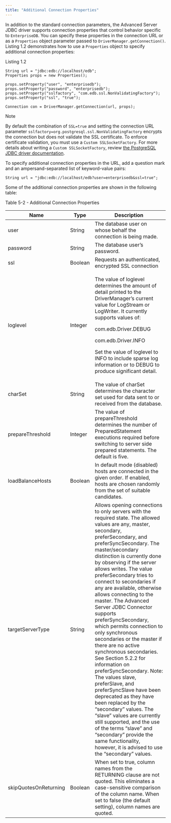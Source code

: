 ```yaml
---
title: "Additional Connection Properties"
---
```


<div id="additional_connection_properties" class="registered_link"></div>

In addition to the standard connection parameters, the Advanced Server JDBC driver supports connection properties that control behavior specific to `EnterpriseDB`. You can specify these properties in the connection URL or as a `Properties` object parameter passed to `DriverManager.getConnection()`. Listing 1.2 demonstrates how to use a `Properties` object to specify additional connection properties:

Listing 1.2

```text
String url = "jdbc:edb://localhost/edb";
Properties props = new Properties();

props.setProperty("user", "enterprisedb");
props.setProperty("password", "enterprisedb");
props.setProperty("sslfactory", "com.edb.ssl.NonValidatingFactory");
props.setProperty("ssl", "true");

Connection con = DriverManager.getConnection(url, props);
```

<div class="note">

<div class="title">

Note

</div>

By default the combination of `SSL=true` and setting the connection URL parameter `sslfactory=org.postgresql.ssl.NonValidatingFactory` encrypts the connection but does not validate the SSL certificate. To enforce certificate validation, you must use a `Custom SSLSocketFactory`. For more details about writing a `Custom SSLSocketFactory`, review [the PostgreSQL JDBC driver documentation](https://jdbc.postgresql.org/documentation/head/ssl-factory.html).

</div>

To specify additional connection properties in the URL, add a question mark and an ampersand-separated list of keyword-value pairs:

`String url = "jdbc:edb://localhost/edb?user=enterprisedb&ssl=true";`

Some of the additional connection properties are shown in the following table:

Table 5-2 - Additional Connection Properties

<div class="table-with-scroll">
<table class="table">
<thead>
<tr class="header">
<th>Name</th>
<th>Type</th>
<th>Description</th>
</tr>
</thead>
<tbody>
<tr class="odd">
<td>user</td>
<td>String</td>
<td>The database user on whose behalf the connection is being made.</td>
</tr>
<tr class="even">
<td>password</td>
<td>String</td>
<td>The database user’s password.</td>
</tr>
<tr class="odd">
<td>ssl</td>
<td>Boolean</td>
<td>Requests an authenticated, encrypted SSL connection</td>
</tr>
<tr class="even">
<td><p>loglevel</p></td>
<td><p>Integer</p></td>
<td><p>The value of loglevel determines the amount of detail printed to the DriverManager’s current value for LogStream or LogWriter. It currently supports values of:</p>
<p>com.edb.Driver.DEBUG</p>
<p>com.edb.Driver.INFO</p>
<p>Set the value of loglevel to INFO to include sparse log information or to DEBUG to produce significant detail.</p></td>
</tr>
<tr class="odd">
<td>charSet</td>
<td>String</td>
<td>The value of charSet determines the character set used for data sent to or received from the database.</td>
</tr>
<tr class="even">
<td>prepareThreshold</td>
<td>Integer</td>
<td>The value of prepareThreshold determines the number of PreparedStatement executions required before switching to server side prepared statements. The default is five.</td>
</tr>
<tr class="odd">
<td>loadBalanceHosts</td>
<td>Boolean</td>
<td>In default mode (disabled) hosts are connected in the given order. If enabled, hosts are chosen randomly from the set of suitable candidates.</td>
</tr>
<tr class="even">
<td>targetServerType</td>
<td>String</td>
<td>Allows opening connections to only servers with the required state. The allowed values are any, master, secondary, preferSecondary, and preferSyncSecondary. The master/secondary distinction is currently done by observing if the server allows writes. The value preferSecondary tries to connect to secondaries if any are available, otherwise allows connecting to the master. The Advanced Server JDBC Connector supports preferSyncSecondary, which permits connection to only synchronous secondaries or the master if there are no active synchronous secondaries. See Section 5.2.2 for information on preferSyncSecondary. Note: The values slave, preferSlave, and preferSyncSlave have been deprecated as they have been replaced by the “secondary” values. The “slave” values are currently still supported, and the use of the terms “slave” and “secondary” provide the same functionality, however, it is advised to use the “secondary” values.</td>
</tr>
<tr class="odd">
<td>skipQuotesOnReturning</td>
<td>Boolean</td>
<td>When set to true, column names from the RETURNING clause are not quoted. This eliminates a case-sensitive comparison of the column name. When set to false (the default setting), column names are quoted.</td>
</tr>
</tbody>
</table>
</div>
